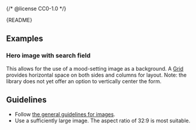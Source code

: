 {/* @license CC0-1.0 */}


<Meta of={OverlapStories} />

<Markdown>{README}</Markdown>

## Examples

### Hero image with search field

This allows for the use of a mood-setting image as a background.
A [Grid](/docs/components-layout-grid--docs) provides horizontal space on both sides and columns for layout.
Note: the library does not yet offer an option to vertically center the form.

<Primary />

## Guidelines

- Follow [the general guidelines for images](/docs/components-media-image--docs#guidelines).
- Use a sufficiently large image.
  The aspect ratio of 32:9 is most suitable.
